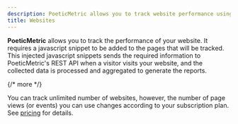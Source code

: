 ```yaml
---
description: PoeticMetric allows you to track website performance using a javascript snippet that sends visitor data to PoeticMetric's REST API for processing and reporting.
title: Websites
---
```


**PoeticMetric** allows you to track the performance of your website. It requires a javascript snippet to be added to the pages that will be tracked. This injected javascript snippets sends the required information to PoeticMetric's REST API when a visitor visits your website, and the collected data is processed and aggregated to generate the reports.

{/* more */}

You can track unlimited number of websites, however, the number of page views (or events) you can use changes according to your subscription plan. See [pricing](/pricing) for details.
